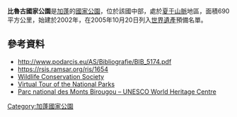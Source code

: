{{coords|1|46|S|12|16|E|display=title}}

'''比魯古國家公園'''是[[加蓬|加蓬]]的[[國家公園|國家公園]]，位於該國中部，處於[[夏于山脈|夏于山脈]]地區，面積690平方公里，始建於2002年，在2005年10月20日列入[[世界遺產|世界遺產]]預備名單。

==參考資料==
* http://www.podarcis.eu/AS/Bibliografie/BIB_5174.pdf {{Wayback|url=http://www.podarcis.eu/AS/Bibliografie/BIB_5174.pdf |date=20170809064816 }}
* https://rsis.ramsar.org/ris/1654 {{Wayback|url=https://rsis.ramsar.org/ris/1654 |date=20180713042033 }}
* [https://web.archive.org/web/20060707042957/http://www.wcs.org/international/Africa/gabon/birougou Wildlife Conservation Society]
* [https://web.archive.org/web/20111128104717/http://www.gabon-nature.com/index_en.php Virtual Tour of the National Parks]
* [https://whc.unesco.org/en/tentativelists/2062/ Parc national des Monts Birougou – UNESCO World Heritage Centre] {{Wayback|url=https://whc.unesco.org/en/tentativelists/2062/ |date=20200808010829 }}

{{Gabon-stub}}
[[Category:加蓬國家公園|Category:加蓬國家公園]]